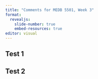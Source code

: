 ```yaml
---
title: "Comments for MEDB 5501, Week 3"
format: 
  revealjs:
    slide-number: true
    embed-resources: true
editor: visual
---
```


## Test 1

## Test 2
